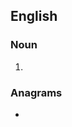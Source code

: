 ==English==

===Noun===
{{head|en|noun form}}

# {{plural of|en|pricket}}

===Anagrams===
* {{anagrams|en|a=ceikprst|Petricks}}